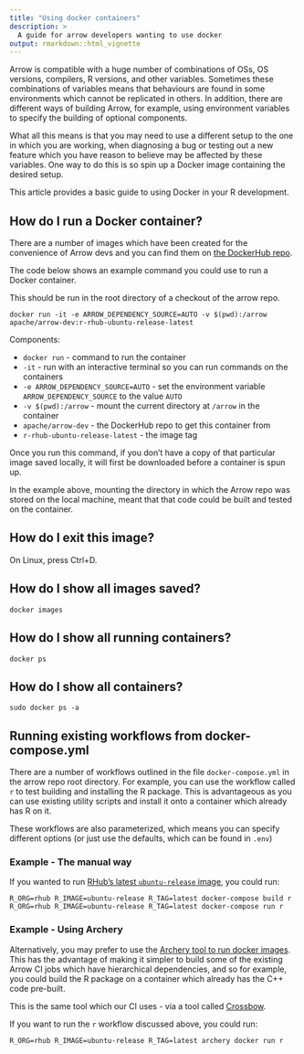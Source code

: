 ```yaml
---
title: "Using docker containers"
description: >
  A guide for arrow developers wanting to use docker
output: rmarkdown::html_vignette
---
```


Arrow is compatible with a huge number of combinations of OSs, OS versions,
compilers, R versions, and other variables.  Sometimes these combinations of
variables means that behaviours are found in some environments which cannot be
replicated in others.  In addition, there are different ways of building Arrow,
for example, using environment variables to specify the building of optional
components.

What all this means is that you may need to use a different setup to the one in
which you are working, when diagnosing a bug or testing out a new feature which
you have reason to believe may be affected by these variables.  One way to do
this is so spin up a Docker image containing the desired setup.

This article provides a basic guide to using Docker in your R development.

## How do I run a Docker container?

There are a number of images which have been created for the convenience of
Arrow devs and you can find them on [the DockerHub repo](https://hub.docker.com/r/apache/arrow-dev/tags).

The code below shows an example command you could use to run a Docker container.

This should be run in the root directory of a checkout of the arrow repo.

```shell
docker run -it -e ARROW_DEPENDENCY_SOURCE=AUTO -v $(pwd):/arrow apache/arrow-dev:r-rhub-ubuntu-release-latest
```

Components:

* `docker run` - command to run the container
* `-it` - run with an interactive terminal so you can run commands on the containers
* `-e ARROW_DEPENDENCY_SOURCE=AUTO` - set the environment variable `ARROW_DEPENDENCY_SOURCE` to the value `AUTO`
* `-v $(pwd):/arrow` - mount the current directory at `/arrow` in the container
* `apache/arrow-dev` - the DockerHub repo to get this container from
* `r-rhub-ubuntu-release-latest` - the image tag

Once you run this command, if you don't have a copy of that particular image
saved locally, it will first be downloaded before a container is spun up.

In the example above, mounting the directory in which the Arrow repo was stored
on the local machine, meant that that code could be built and tested on the
container.

## How do I exit this image?

On Linux, press Ctrl+D.

## How do I show all images saved?

```shell
docker images
```

## How do I show all running containers?

```shell
docker ps
```

## How do I show all containers?

```shell
sudo docker ps -a
```

## Running existing workflows from docker-compose.yml

There are a number of workflows outlined in the file `docker-compose.yml` in the
arrow repo root directory.  For example, you can use the workflow called `r` to
test building and installing the R package.  This is advantageous as you can use
existing utility scripts and install it onto a container which already has R on
it.

These workflows are also parameterized, which means you can specify different
options (or just use the defaults, which can be found in `.env`)

### Example - The manual way

If you wanted to run [RHub's latest `ubuntu-release` image](https://hub.docker.com/r/rhub/ubuntu-release), you could
run:

```shell
R_ORG=rhub R_IMAGE=ubuntu-release R_TAG=latest docker-compose build r
R_ORG=rhub R_IMAGE=ubuntu-release R_TAG=latest docker-compose run r
```

### Example - Using Archery

Alternatively, you may prefer to use the [Archery tool to run docker images](https://arrow.apache.org/docs/developers/docker.html).
This has the advantage of making it simpler to build some of the existing Arrow
CI jobs which have hierarchical dependencies, and so for example, you could
build the R package on a container which already has the C++ code pre-built.

This is the same tool which our CI uses - via a tool called [Crossbow](https://arrow.apache.org/docs/developers/crossbow.html).

If you want to run the `r` workflow discussed above, you could run:

```shell
R_ORG=rhub R_IMAGE=ubuntu-release R_TAG=latest archery docker run r
```
